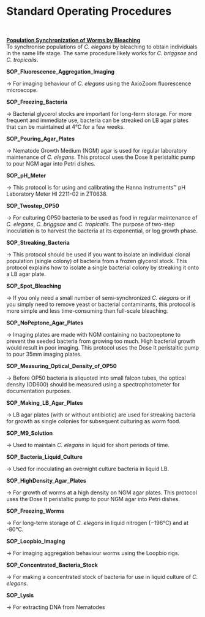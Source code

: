 # Standard Operating Procedures {#sops}

<br> 

[**Population Synchronization of Worms by Bleaching**](documents/SOP_Bleaching_V2.html)
\
To synchronise populations of *C. elegans* by bleaching to obtain individuals in the same life stage. The same procedure likely works for *C. briggsae* and *C. tropicalis*.

**SOP_Fluorescence_Aggregation_Imaging**

-\> For imaging behaviour of *C. elegans* using the AxioZoom fluorescence microscope. 

**SOP_Freezing_Bacteria**

-\> Bacterial glycerol stocks are important for long-term storage. For more frequent and immediate use, bacteria can be streaked on LB agar plates that can be maintained at 4°C for a few weeks.

**SOP_Pouring_Agar_Plates**

-\> Nematode Growth Medium (NGM) agar is used for regular laboratory maintenance of *C. elegans*. This protocol uses the Dose It peristaltic pump to pour NGM agar into Petri dishes.

**SOP_pH_Meter**

-\> This protocol is for using and calibrating the Hanna Instruments™ pH Laboratory Meter HI 2211-02 in ZT0638.

**SOP_Twostep_OP50**

-\> For culturing OP50 bacteria to be used as food in regular maintenance of *C. elegans*, *C. briggsae* and *C. tropicalis*. The purpose of two-step inoculation is to harvest the bacteria at its exponential, or log growth phase.

**SOP_Streaking_Bacteria**

-\> This protocol should be used if you want to isolate an individual clonal population (single colony) of bacteria from a frozen glycerol stock. This protocol explains how to isolate a single bacterial colony by streaking it onto a LB agar plate.

**SOP_Spot_Bleaching**

-\> If you only need a small number of semi-synchronized *C. elegans* or if you simply need to remove yeast or bacterial contaminants, this protocol is more simple and less time-consuming than full-scale bleaching.

**SOP_NoPeptone_Agar_Plates**

-\> Imaging plates are made with NGM containing no bactopeptone to prevent the seeded bacteria from growing too much. High bacterial growth would result in poor imaging. This protocol uses the Dose It peristaltic pump to pour 35mm imaging plates.

**SOP_Measuring_Optical_Density_of_OP50**

-\> Before OP50 bacteria is aliquoted into small falcon tubes, the optical density (OD600) should be measured using a spectrophotometer for documentation purposes.

**SOP_Making_LB_Agar_Plates**

-\> LB agar plates (with or without antibiotic) are used for streaking bacteria for growth as single colonies for subsequent culturing as worm food.

**SOP_M9_Solution**

-\> Used to maintain *C. elegans* in liquid for short periods of time.

**SOP_Bacteria_Liquid_Culture**

-\> Used for inoculating an overnight culture bacteria in liquid LB.

**SOP_HighDensity_Agar_Plates**

-\> For growth of worms at a high density on NGM agar plates. This protocol uses the Dose It peristaltic pump to pour NGM agar into Petri dishes.

**SOP_Freezing_Worms**

-\> For long-term storage of *C. elegans* in liquid nitrogen (−196°C) and at -80°C.

**SOP_Loopbio_Imaging**

-\> For imaging aggregation behaviour worms using the Loopbio rigs.

**SOP_Concentrated_Bacteria_Stock**

-\> For making a concentrated stock of bacteria for use in liquid culture of *C. elegans*.

**SOP_Lysis**

-\> For extracting DNA from Nematodes
